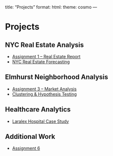title: "Projects"
format:
  html:
    theme: cosmo
---

# Projects

## NYC Real Estate Analysis
- [Assignment 1 – Real Estate Report](docs/Assignment1_NYC_RealEstate.pdf)
- [NYC Real Estate Forecasting](docs/NYC_Real_Estate_Forecasting_Report.pdf)

## Elmhurst Neighborhood Analysis
- [Assignment 3 – Market Analysis](docs/Assignment3_Elmhurst.pdf)
- [Clustering & Hypothesis Testing](docs/Assignment4_RAnalysis.pdf)

## Healthcare Analytics
- [Laralex Hospital Case Study](docs/cs%20lara%20hospital.docx)

## Additional Work
- [Assignment 6](docs/ASSIGNMENT6.docx)

